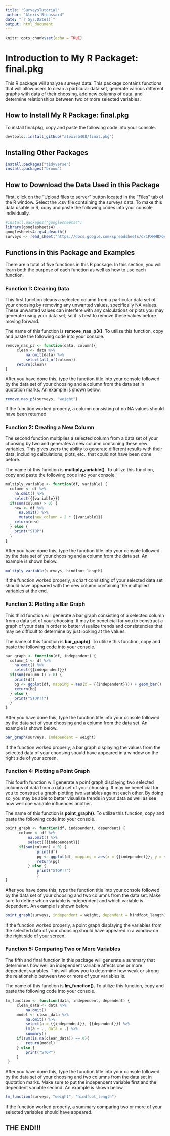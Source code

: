 ```yaml
---
title: "SurveysTutorial"
author: "Alexis Broussard"
date: "`r Sys.Date()`"
output: html_document
---
```


```r
knitr::opts_chunk$set(echo = TRUE)
```

# Introduction to My R Packaget: final.pkg

This R package will analyze surveys data. This package contains functions that will allow users to clean a particular data set, generate various different graphs with data of their choosing, add new columns of data, and determine relationships between two or more selected variables.

## How to Install My R Package: final.pkg

To install final.pkg, copy and paste the following code into your console.

```r
devtools::install_github("alexisb408/final.pkg")
```

## Installing Other Packages

```r
install.packages("tidyverse")
install.packages("broom")
```

## How to Download the Data Used in this Package

First, click on the "Upload files to server" button located in the "Files" tab of the R window. Select the .csv file containing the surveys data. To make this data usable in R, copy and paste the following codes into your console individually.

```r
#install.packages("googlesheets4")
library(googlesheets4)
googlesheets4::gs4_deauth()
surveys <- read_sheet("https://docs.google.com/spreadsheets/d/1PXMHBXOe_L0GZV_qeJWMZEXgxMWJ_BdxIHlTBKYhzMc/edit?usp=sharing")
```

## Functions in this Package and Examples

There are a total of five functions in this R package. In this section, you will learn both the purpose of each function as well as how to use each function.

### Function 1: Cleaning Data

This first function cleans a selected column from a particular data set of your choosing by removing any unwanted values, specifically NA values. These unwanted values can interfere with any calculations or plots you may generate using your data set, so it is best to remove these values before moving forward.

The name of this function is **remove_nas_p3()**. To utilize this function, copy and paste the following code into your console.

```r
remove_nas_p3 <- function(data, column){
     clean <- data %>% 
         na.omit(data) %>% 
         select(all_of(column)) 
     return(clean)
} 
```

After you have done this, type the function title into your console followed by the data set of your choosing and a column from the data set in quotation marks. An example is shown below.

```r
remove_nas_p3(surveys, "weight")
```

If the function worked properly, a column consisting of no NA values should have been returned.

### Function 2: Creating a New Column

The second function multiplies a selected column from a data set of your choosing by two and generates a new column containing these new variables. This gives users the ability to generate different results with their data, including calculations, plots, etc., that could not have been done before.

The name of this function is **multiply_variable()**. To utilize this function, copy and paste the following code into your console.

```r
multiply_variable <- function(df, variable) {
  column <- df %>% 
    na.omit() %>% 
    select({{variable}})
  if(sum(column) > 0) {
    new <- df %>% 
      na.omit() %>% 
      mutate(new_column = 2 * {{variable}}) 
    return(new)
  } else {
    print("STOP")
  }
}
```

After you have done this, type the function title into your console followed by the data set of your choosing and a column from the data set. An example is shown below.

```r
multiply_variable(surveys, hindfoot_length)
```

If the function worked properly, a chart consisting of your selected data set should have appeared with the new column containing the multiplied variables at the end.

### Function 3: Plotting a Bar Graph

This third function will generate a bar graph consisting of a selected column from a data set of your choosing. It may be beneficial for you to construct a graph of your data in order to better visualize trends and consistencies that may be difficult to determine by just looking at the values.

The name of this function is **bar_graph()**. To utilize this function, copy and paste the following code into your console.

```r
bar_graph <- function(df, independent) {
  column_1 <- df %>% 
    na.omit() %>% 
    select({{independent}})
  if(sum(column_1) > 0) {
    print(df)
    bg <- ggplot(df, mapping = aes(x = {{independent}})) + geom_bar()
    return(bg)
  } else {
    print("STOP!!")
  }
}
```

After you have done this, type the function title into your console followed by the data set of your choosing and a column from the data set. An example is shown below.

```r
bar_graph(surveys, independent = weight)
```

If the function worked properly, a bar graph displaying the values from the selected data of your choosing should have appeared in a window on the right side of your screen.

### Function 4: Plotting a Point Graph

This fourth function will generate a point graph displaying two selected columns of data from a data set of your choosing. It may be beneficial for you to construct a graph plotting two variables against each other. By doing so, you may be able to better visualize trends in your data as well as see how well one variable influences another.

The name of this function is **point_graph()**. To utilize this function, copy and paste the following code into your console.

```r
point_graph <- function(df, independent, dependent) {
      column <- df %>% 
          na.omit() %>% 
          select({{independent}})
      if(sum(column) > 0) {
              print(df)
              pg <- ggplot(df, mapping = aes(x = {{independent}}, y = {{dependent}})) + geom_point()
              return(pg)
          } else {
              print("STOP!!")
              }
}
```

After you have done this, type the function title into your console followed by the data set of your choosing and two columns from the data set. Make sure to define which variable is independent and which variable is dependent. An example is shown below.

```r
point_graph(surveys, independent = weight, dependent = hindfoot_length)
```

If the function worked properly, a point graph displaying the variables from the selected data of your choosing should have appeared in a window on the right side of your screen.

### Function 5: Comparing Two or More Variables

The fifth and final function in this package will generate a summary that determines how well an independent variable affects one or more dependent variables. This will allow you to determine how weak or strong the relationship between two or more of your variables is.

The name of this function is **lm_function()**. To utilize this function, copy and paste the following code into your console.

```r
lm_function <- function(data, independent, dependent) {
     clean_data <- data %>% 
         na.omit() 
     model <- clean_data %>% 
         na.omit() %>% 
         select(a = {{independent}}, {{dependent}}) %>% 
         lm(a ~ ., data = .) %>% 
         summary()
     if(sum(is.na(clean_data)) == 0){
         return(model)
     } else {
         print("STOP")
     }
 }
```

After you have done this, type the function title into your console followed by the data set of your choosing and two columns from the data set in quotation marks. Make sure to put the independent variable first and the dependent variable second. An example is shown below.

```r
lm_function(surveys, "weight", "hindfoot_length")
```

If the function worked properly, a summary comparing two or more of your selected variables should have appeared.

## THE END!!!
